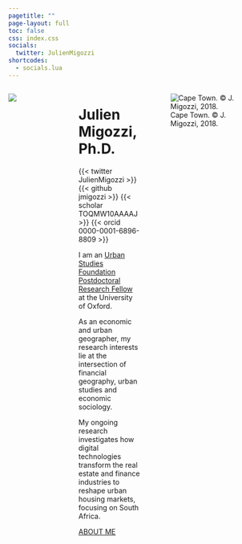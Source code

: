 ---
pagetitle: ""
page-layout: full
toc: false
css: index.css
socials:
  twitter: JulienMigozzi
shortcodes:
  - socials.lua
---

::: columns

::: {.column .col-v-center width="30%"}
::: portrait
![](static/img/pic2-modified.png)
:::
:::

::: {.column .col-v-center width="10%"}
:::

::: {.column .col-v-center width="50%"}


# Julien Migozzi, Ph.D.

::: julien-intro
::: socials
{{< twitter JulienMigozzi >}}
{{< github jmigozzi >}} 
{{< scholar TOQMW10AAAAJ >}} 
{{< orcid 0000-0001-6896-8809 >}}
:::

I am an [Urban Studies Foundation Postdoctoral Research Fellow](https://www.urbanstudiesfoundation.org/) at the University of Oxford.

As an economic and urban geographer, my research interests lie at the intersection of financial geography, urban studies and economic sociology.

My ongoing research investigates how digital technologies transform the real estate and finance industries to reshape urban housing markets, focusing on South Africa.



::: about-link
[ABOUT ME](about.html)
:::
:::
:::

::: {.column .col-v-center width="90%"}
![Cape Town. © J. Migozzi, 2018.](static/img/CT_banner.jpg){fig-align="center"}
:::
:::
